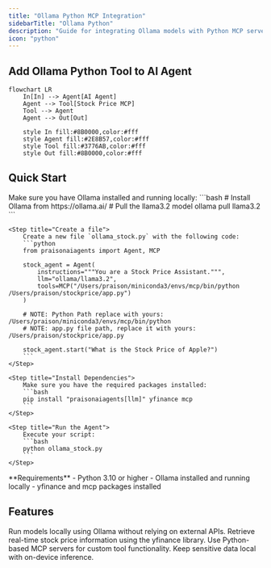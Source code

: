 ```yaml
---
title: "Ollama Python MCP Integration"
sidebarTitle: "Ollama Python"
description: "Guide for integrating Ollama models with Python MCP servers using PraisonAI agents"
icon: "python"
---
```


## Add Ollama Python Tool to AI Agent

```mermaid
flowchart LR
    In[In] --> Agent[AI Agent]
    Agent --> Tool[Stock Price MCP]
    Tool --> Agent
    Agent --> Out[Out]
    
    style In fill:#8B0000,color:#fff
    style Agent fill:#2E8B57,color:#fff
    style Tool fill:#3776AB,color:#fff
    style Out fill:#8B0000,color:#fff
```

## Quick Start

<Steps>
    <Step title="Set Up Ollama">
        Make sure you have Ollama installed and running locally:
        ```bash
        # Install Ollama from https://ollama.ai/
        # Pull the llama3.2 model
        ollama pull llama3.2
        ```
    </Step>

    <Step title="Create a file">
        Create a new file `ollama_stock.py` with the following code:
        ```python
        from praisonaiagents import Agent, MCP

        stock_agent = Agent(
            instructions="""You are a Stock Price Assistant.""",
            llm="ollama/llama3.2",
            tools=MCP("/Users/praison/miniconda3/envs/mcp/bin/python /Users/praison/stockprice/app.py")
        )

        # NOTE: Python Path replace with yours: /Users/praison/miniconda3/envs/mcp/bin/python
        # NOTE: app.py file path, replace it with yours: /Users/praison/stockprice/app.py

        stock_agent.start("What is the Stock Price of Apple?")
        ```
    </Step>

    <Step title="Install Dependencies">
        Make sure you have the required packages installed:
        ```bash
        pip install "praisonaiagents[llm]" yfinance mcp
        ```
    </Step>

    <Step title="Run the Agent">
        Execute your script:
        ```bash
        python ollama_stock.py
        ```
    </Step>
</Steps>

<Note>
  **Requirements**
  - Python 3.10 or higher
  - Ollama installed and running locally
  - yfinance and mcp packages installed
</Note>

## Features

<CardGroup cols={2}>
  <Card title="Local LLM" icon="server">
    Run models locally using Ollama without relying on external APIs.
  </Card>
  <Card title="Stock Data" icon="chart-line">
    Retrieve real-time stock price information using the yfinance library.
  </Card>
  <Card title="Python MCP" icon="python">
    Use Python-based MCP servers for custom tool functionality.
  </Card>
  <Card title="Privacy-Focused" icon="shield-alt">
    Keep sensitive data local with on-device inference.
  </Card>
</CardGroup>
